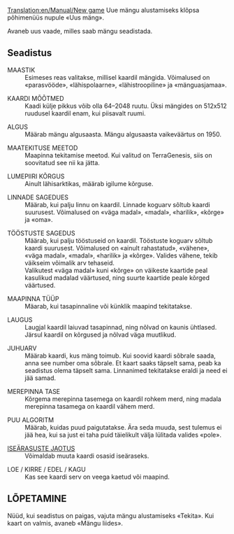 [[Translation:en/Manual/New game]]
{{et/Manual/Liides}}Uue mängu alustamiseks klõpsa põhimenüüs nupule «Uus mäng».

Avaneb uus vaade, milles saab mängu seadistada.

== Seadistus ==
; MAASTIK
: Esimeses reas valitakse, millisel kaardil mängida. Võimalused on «parasvööde», «lähispolaarne», «lähistroopiline» ja «mänguasjamaa».

; KAARDI MÕÕTMED
: Kaadi külje pikkus võib olla 64–2048 ruutu. Üksi mängides on 512x512 ruudusel kaardil enam, kui piisavalt ruumi.

; ALGUS
: Määrab mängu algusaasta. Mängu algusaasta vaikeväärtus on 1950.

; MAATEKITUSE MEETOD
: Maapinna tekitamise meetod. Kui valitud on TerraGenesis, siis on soovitatud see nii ka jätta.

; LUMEPIIRI KÕRGUS
: Ainult lähisarktikas, määrab igilume kõrguse.

; LINNADE SAGEDUES
: Määrab, kui palju linnu on kaardil. Linnade koguarv sõltub kaardi suurusest. Võimalused on «väga madal», «madal», «harilik», «kõrge» ja «oma».

; TÖÖSTUSTE SAGEDUS
: Määrab, kui palju tööstuseid on kaardil. Tööstuste koguarv sõltub kaardi suurusest. Võimalused on «ainult rahastatud», «vähene», «väga madal», «madal», «harilik» ja «kõrge». Valides vähene, tekib väikseim võimalik arv tehaseid.
: Valikutest «väga madal» kuni «kõrge» on väikeste kaartide peal kasulikud madalad väärtused, ning suurte kaartide peale kõrged väärtused.

; MAAPINNA TÜÜP
: Mäarab, kui tasapinnaline või künklik maapind tekitatakse.

; LAUGUS
: Laugjal kaardil laiuvad tasapinnad, ning nõlvad on kaunis ühtlased. Järsul kaardil on kõrgused ja nõlvad väga muutlikud.

; JUHUARV
: Määrab kaardi, kus mäng toimub. Kui soovid kaardi sõbrale saada, anna see number oma sõbrale. Et kaart saaks täpselt sama, peab ka seadistus olema täpselt sama. Linnanimed tekitatakse eraldi ja need ei jää samad.

; MEREPINNA TASE
: Kõrgema merepinna tasemega on kaardil rohkem merd, ning madala merepinna tasamega on kaardil vähem merd.

; PUU ALGORITM
: Määrab, kuidas puud paigutatakse. Ära seda muuda, sest tulemus ei jää hea, kui sa just ei taha puid täielikult välja lülitada valides «pole».

; [[et/Manual/Iseärasuste jaotus|ISEÄRASUSTE JAOTUS]]
: Võimaldab muuta kaardi osasid iseäraseks.

; LOE / KIRRE / EDEL / KAGU
: Kas see kaardi serv on veega kaetud või maapind.

== LÕPETAMINE ==
Nüüd, kui seadistus on paigas, vajuta mängu alustamiseks «Tekita». Kui kaart on valmis, avaneb «Mängu liides».